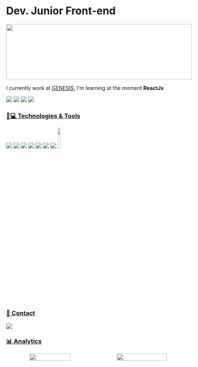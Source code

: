 <p align="center">
<!--   <img src="https://raw.githubusercontent.com/matfantinel/matfantinel/master/logo.svg" width="300" height="100"> -->
  <h1>Dev. Junior Front-end</h1>
</p>
<img src="https://github.com/IgorM-Oliveira/IgorM-Oliveira/blob/main/sea.svg" width="100%" height="150">

<!-- <img align='right' src="https://media.giphy.com/media/3osxY9kuM2NGUfvThe/giphy.gif" width="260">
 -->
<!-- <h1 align = "justify"> Hello <img src="https://media.giphy.com/media/hvRJCLFzcasrR4ia7z/giphy.gif" width="30px">, i am Igor</h1>
 -->

I currently work at [GENESIS](https://www.genesis.tec.br/), I'm learning at the moment **ReactJs**

[<img src="https://img.shields.io/badge/LinkedIn-0077B5?style=for-the-badge&logo=linkedin&logoColor=white" />](https://www.linkedin.com/in/igor-matos-oliveira-869a18179/r)
[<img src="https://img.shields.io/badge/Instagram-E4405F?style=for-the-badge&logo=instagram&logoColor=white" />](https://www.instagram.com/igorm_oliveita/)
[<img src = "https://img.shields.io/badge/facebook-%231877F2.svg?&style=for-the-badge&logo=facebook&logoColor=white">](https://www.facebook.com/Igor.Matos6)
[<img src = "https://img.shields.io/badge/twitter-%231DA1F2.svg?&style=for-the-badge&logo=twitter&logoColor=white">](https://twitter.com/IgorMOli)


### [🚀💻 Technologies & Tools](#-languages-)

[<img src = "https://img.shields.io/badge/HTML5-E34F26?style=for-the-badge&logo=html5&logoColor=white">](https://github.com/IgorM-Oliveira)
[<img src = "https://img.shields.io/badge/CSS3-1572B6?style=for-the-badge&logo=css3&logoColor=white">](https://github.com/IgorM-Oliveira)
[<img src = "https://img.shields.io/badge/JavaScript-323330?style=for-the-badge&logo=javascript&logoColor=F7DF1E">](https://github.com/IgorM-Oliveira)
[<img src = "https://img.shields.io/badge/React-20232A?style=for-the-badge&logo=react&logoColor=61DAFB">](https://pt-br.reactjs.org/)
[<img src = "https://img.shields.io/badge/Vue.js-35495E?style=for-the-badge&logo=vuedotjs&logoColor=4FC08D">](https://vuejs.org/)
[<img src = "https://img.shields.io/badge/Docker-2CA5E0?style=for-the-badge&logo=docker&logoColor=white">](https://www.docker.com/)
[<img src = "https://img.shields.io/badge/Git-F05032?style=for-the-badge&logo=git&logoColor=white">](https://git-scm.com/)
[<img width="12%" src = "https://raw.githubusercontent.com/storybooks/brand/master/badge/badge-storybook.svg">](https://storybook.js.org//)

### [📱 Contact](#-contact-)

[![](https://img.shields.io/badge/Gmail-igor.matos.oliveira.xyz%40gmail.com-lightgrey?style=for-the-badge&logo=gmail&logoColor=white)](mailto:igor.matos.oliveira.xyz@gmail.com)

### [📊 Analytics](#-analytics-)

<div align="center">
  <div style="display: flex; align-items: center;">
    <img width="47%" src="https://github-readme-stats.vercel.app/api?username=igorm-oliveira&count_private=true&show_icons=true&hide_border=true&bg_color=161B22&title_color=76BCFA&text_color=9ECEF6&icon_color=9ECEF6" />
    <img width="52%" src="https://activity-graph.herokuapp.com/graph?username=igorm-oliveira&theme=react-dark&bg_color=161B22&hide_border=true" />
  </div>
</div>
